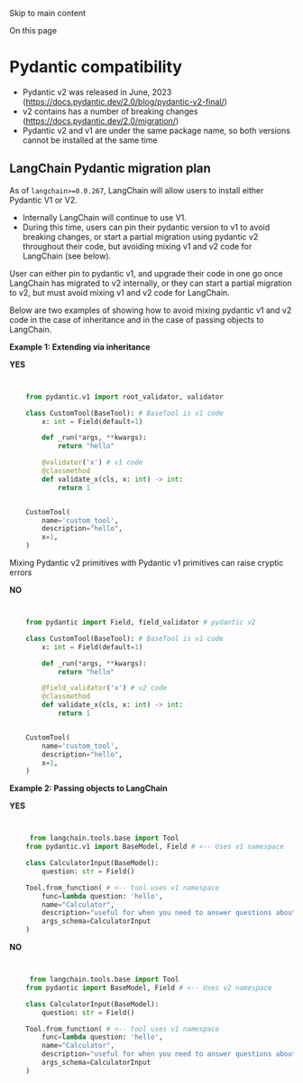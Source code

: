 

Skip to main content

On this page

# Pydantic compatibility

  * Pydantic v2 was released in June, 2023 (https://docs.pydantic.dev/2.0/blog/pydantic-v2-final/)
  * v2 contains has a number of breaking changes (https://docs.pydantic.dev/2.0/migration/)
  * Pydantic v2 and v1 are under the same package name, so both versions cannot be installed at the same time

## LangChain Pydantic migration plan​

As of `langchain>=0.0.267`, LangChain will allow users to install either Pydantic V1 or V2.

  * Internally LangChain will continue to use V1.
  * During this time, users can pin their pydantic version to v1 to avoid breaking changes, or start a partial migration using pydantic v2 throughout their code, but avoiding mixing v1 and v2 code for LangChain (see below).

User can either pin to pydantic v1, and upgrade their code in one go once LangChain has migrated to v2 internally, or they can start a partial migration to v2, but must avoid mixing v1 and v2 code for
LangChain.

Below are two examples of showing how to avoid mixing pydantic v1 and v2 code in the case of inheritance and in the case of passing objects to LangChain.

 **Example 1: Extending via inheritance**

 **YES**

```python


    from pydantic.v1 import root_validator, validator

    class CustomTool(BaseTool): # BaseTool is v1 code
        x: int = Field(default=1)

        def _run(*args, **kwargs):
            return "hello"

        @validator('x') # v1 code
        @classmethod
        def validate_x(cls, x: int) -> int:
            return 1


    CustomTool(
        name='custom_tool',
        description="hello",
        x=1,
    )


```


Mixing Pydantic v2 primitives with Pydantic v1 primitives can raise cryptic errors

 **NO**

```python


    from pydantic import Field, field_validator # pydantic v2

    class CustomTool(BaseTool): # BaseTool is v1 code
        x: int = Field(default=1)

        def _run(*args, **kwargs):
            return "hello"

        @field_validator('x') # v2 code
        @classmethod
        def validate_x(cls, x: int) -> int:
            return 1


    CustomTool(
        name='custom_tool',
        description="hello",
        x=1,
    )


```


 **Example 2: Passing objects to LangChain**

 **YES**

```python


     from langchain.tools.base import Tool
    from pydantic.v1 import BaseModel, Field # <-- Uses v1 namespace

    class CalculatorInput(BaseModel):
        question: str = Field()

    Tool.from_function( # <-- tool uses v1 namespace
        func=lambda question: 'hello',
        name="Calculator",
        description="useful for when you need to answer questions about math",
        args_schema=CalculatorInput
    )


```


 **NO**

```python


     from langchain.tools.base import Tool
    from pydantic import BaseModel, Field # <-- Uses v2 namespace

    class CalculatorInput(BaseModel):
        question: str = Field()

    Tool.from_function( # <-- tool uses v1 namespace
        func=lambda question: 'hello',
        name="Calculator",
        description="useful for when you need to answer questions about math",
        args_schema=CalculatorInput
    )



```
